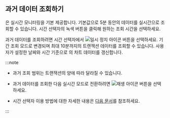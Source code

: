 ## 과거 데이터 조회하기

<Cmdname sid="transaction_map" className="uitext" />은 실시간 모니터링을 기본 제공합니다. 기본값으로 5분 동안의 데이터를 실시간으로 조회할 수 있습니다. 시간 선택자의 녹색 버튼을 클릭해 원하는 조회 시간을 선택하세요.

과거 데이터를 조회하려면 시간 선택자에서 ![일시 정지 아이콘](/img/ico-pause.svg) 버튼을 선택하세요. 기간 조회 모드로 변경되며 최대 10분까지의 트랜잭션 데이터를 조회할 수 있습니다. 사용자가 설정한 날짜와 시간 기준으로 <Cmdname sid="transaction_map" className="uitext" />의 차트 데이터를 갱신합니다.

:::note

* 과거 조회 범위는 트랜잭션의 양에 따라 달라질 수 있습니다.

* 과거 데이터를 조회한 다음 실시간 모드로 전환하려면 ![재생 아이콘](/img/ico-play-time.svg) 버튼을 선택하세요.

* 시간 선택자 이용 방법에 대한 자세한 내용은 [다음 문서](usage-ui#timeselector)를 참조하세요.

:::